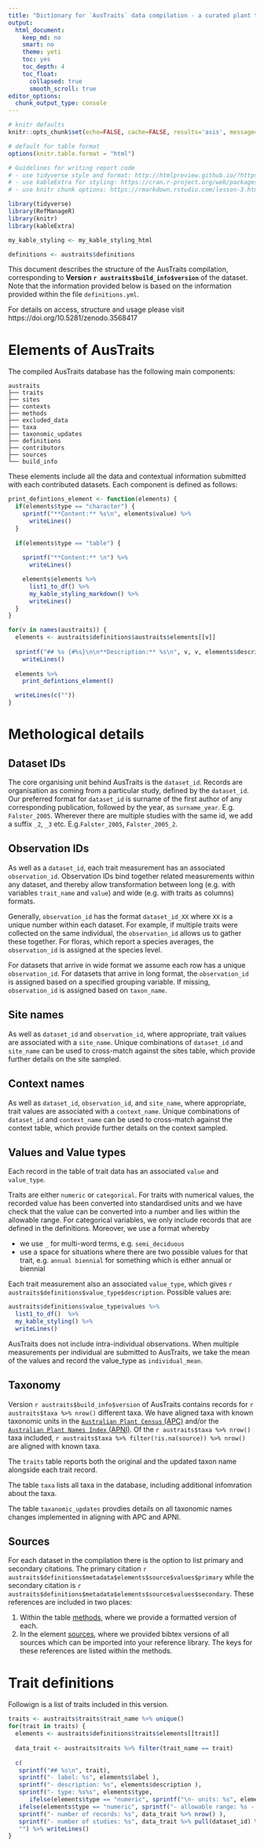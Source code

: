 ```yaml
---
title: "Dictionary for `AusTraits` data compilation - a curated plant trait database for the Australian flora"
output:
  html_document:
    keep_md: no
    smart: no
    theme: yeti
    toc: yes
    toc_depth: 4
    toc_float:
      collapsed: true
      smooth_scroll: true
editor_options:
  chunk_output_type: console
---
```


<!-- hack to get indentation on 3rd level of floating TOC; see
https://stackoverflow.com/questions/46201753/rmarkdown-indentation-of-toc-items-in-html-output
 -->
<script>
$(document).ready(function() {
  $items = $('div#TOC li');
  $items.each(function(idx) {
    num_ul = $(this).parentsUntil('#TOC').length;
    $(this).css({'text-indent': num_ul * 10, 'padding-left': 0});
  });

});
</script>

```r
# knitr defaults
knitr::opts_chunk$set(echo=FALSE, cache=FALSE, results='asis', message=FALSE, warning=FALSE)

# default for table format
options(knitr.table.format = "html")

# Guidelines for writing report code
# - use tidyverse style and format: http://htmlpreview.github.io/?https://github.com/nicercode/2018_BEES_regression/blob/master/tidyverse.html
# - use kableExtra for styling: https://cran.r-project.org/web/packages/kableExtra/vignettes/awesome_table_in_html.html
# - use knitr chunk options: https://rmarkdown.rstudio.com/lesson-3.html

```

```r
library(tidyverse)
library(RefManageR)
library(knitr)
library(kableExtra)

my_kable_styling <- my_kable_styling_html

definitions <- austraits$definitions
```

This document describes the structure of the AusTraits compilation, corresponding to **Version `r austraits$build_info$version`** of the dataset. 
Note that the information provided below is based on the information provided within the file `definitions.yml`. 

For details on access, structure and usage please visit https://doi.org/10.5281/zenodo.3568417

# Elements of AusTraits

The compiled AusTraits database has the following main components:

```
austraits
├── traits
├── sites
├── contexts
├── methods
├── excluded_data
├── taxa
├── taxonomic_updates
├── definitions
├── contributors
├── sources
└── build_info
```

These elements include all the data and contextual information submitted with each contributed datasets. Each component  is defined as follows:

```r
print_defintions_element <- function(elements) {
  if(elements$type == "character") {
    sprintf("**Content:** %s\n", elements$value) %>% 
      writeLines()
  }
  
  if(elements$type == "table") {
    
    sprintf("**Content:** \n") %>% 
      writeLines()

    elements$elements %>% 
      list1_to_df() %>%
      my_kable_styling_markdown() %>% 
      writeLines()
  }
}

for(v in names(austraits)) {
  elements <- austraits$definitions$austraits$elements[[v]]
  
  sprintf("## %s {#%s}\n\n**Description:** %s\n", v, v, elements$description) %>% 
    writeLines()
  
  elements %>%
    print_defintions_element()

  writeLines(c(""))
}
```


# Methological details {#methods}

## Dataset IDs

The core organising unit behind AusTraits is the `dataset_id`. Records are organisation as coming from a particular study, defined by the  `dataset_id`. Our preferred format for `dataset_id` is surname of the first author of any corresponding publication, followed by the year, as `surname_year`. E.g. `Falster_2005`. Wherever there are multiple studies with the same id, we add a suffix `_2`, `_3` etc. E.g.`Falster_2005`, `Falster_2005_2`.

## Observation IDs

As well as a `dataset_id`, each trait measurement has an associated `observation_id`.  Observation IDs bind together related measurements within any dataset, and thereby allow transformation between long  (e.g. with variables `trait_name` and `value`) and wide (e.g. with traits as columns) formats.

Generally, `observation_id` has the format `dataset_id_XX` where `XX` is a unique number within each dataset. For example, if multiple traits were collected on the same individual, the `observation_id` allows us to gather these together. For floras, which report a species averages, the `observation_id` is assigned at the species level.

For datasets that arrive in wide format we assume each row has a unique `observation_id`. For datasets that arrive in long format, the `observation_id` is assigned based on a specified grouping variable.  If missing, `observation_id` is assigned based on `taxon_name`. 

## Site names

As well as `dataset_id` and `observation_id`, where appropriate, trait values are associated with a `site_name`. Unique combinations of `dataset_id` and `site_name` can be used to cross-match against the sites table, which provide further details on the site sampled.

## Context names

As well as `dataset_id`, `observation_id`, and `site_name`, where appropriate, trait values are associated with a `context_name`. Unique combinations of `dataset_id` and `context_name` can be used to cross-match against the context table, which provide further details on the context sampled.

## Values and Value types {#value_types}

Each record in the table of trait data has an associated `value` and `value_type`. 

Traits are either `numeric` or `categorical`. For traits with numerical values, the recorded value has been converted into standardised units and we have check that the value can be converted into a number and lies within the allowable range.  For categorical variables, we only include records that are defined in the definitions. Moreover, we use a format whereby

- we use `_` for multi-word terms, e.g. `semi_deciduous`
- use a space for situations where there are two possible values for that trait, e.g. `annual biennial` for something which is either annual or biennial 

Each trait measurement also an associated `value_type`, which gives ``r austraits$definitions$value_type$description``. Possible values are:

```r
austraits$definitions$value_type$values %>% 
  list1_to_df()  %>% 
  my_kable_styling() %>% 
  writeLines()
```

AusTraits does not include intra-individual observations. When multiple measurements per individual are submitted to AusTraits, we take the mean of the values and record the value_type as `individual_mean`.

## Taxonomy

Version `r austraits$build_info$version` of AusTraits contains records for `r austraits$taxa %>% nrow()` different taxa. We have aligned taxa with known taxonomic units in the [`Australian Plant Census` (APC)](https://biodiversity.org.au/nsl/services/apc) and/or the [`Australian Plant Names Index` (APNI)](https://biodiversity.org.au/nsl/services/APNI). Of the `r austraits$taxa %>% nrow()` taxa included, `r austraits$taxa %>% filter(!is.na(source)) %>% nrow()` are aligned with known taxa. 

The `traits` table reports both the original and the updated taxon name alongside each trait record.

The table `taxa` lists all taxa in the database, including additional infomration about the taxa. 

The table `taxanomic_updates` provdies details on all taxonomic names changes implemented in aligning with APC and APNI.

## Sources

For each dataset in the compilation there is the option to list primary and secondary citations. The primary citation `r austraits$definitions$metadata$elements$source$values$primary` while the secondary citation is `r austraits$definitions$metadata$elements$source$values$secondary`. These references are included in two places:

1. Within the table [methods](#methods), where we provide a formatted version of each.
2. In the element [sources](#sources), where we provided bibtex versions of all sources which can be imported into your reference library. The keys for these references are listed within the [methods]{#methods}. 

# Trait definitions {#traitdefs}

Followign is a list of traits included in this version.

```r
traits <- austraits$traits$trait_name %>% unique()
for(trait in traits) {
  elements <- austraits$definitions$traits$elements[[trait]]
  
  data_trait <- austraits$traits %>% filter(trait_name == trait)
  
  c( 
   sprintf("## %s\n", trait),
   sprintf("- label: %s", elements$label ),
   sprintf("- description: %s", elements$description ),
   sprintf("- type: %s%s", elements$type,  
      ifelse(elements$type == "numeric", sprintf("\n- units: %s", elements$units), "")), 
   ifelse(elements$type == "numeric", sprintf("- allowable range: %s - %s %s", elements$values$minimum,         elements$values$maximum, elements$units), sprintf("- allowable values:\n%s\n",                paste0("    - *",elements$values %>% names(), "*: ", elements$values %>% unlist(), collapse="\n"))),
   sprintf("- number of records: %s", data_trait %>% nrow() ),
   sprintf("- number of studies: %s", data_trait %>% pull(dataset_id) %>% unique() %>% length() ),
   "") %>% writeLines()
}
```
